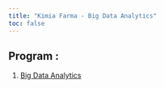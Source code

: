 ```yaml
---
title: "Kimia Farma - Big Data Analytics"
toc: false
---
```


## Program :

1.  [Big Data Analytics](https://kimia-farma-vix-talent-database.netlify.app/bda.html "Big Data Analytics")
